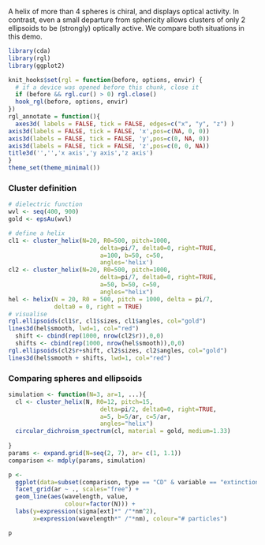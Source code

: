 A helix of more than 4 spheres is chiral, and displays optical activity. In contrast, even a small departure from sphericity allows clusters of only 2 ellipsoids to be (strongly) optically active. We compare both situations in this demo.

```r
library(cda)
library(rgl)
library(ggplot2)
```
```r
knit_hooks$set(rgl = function(before, options, envir) {
  # if a device was opened before this chunk, close it
  if (before && rgl.cur() > 0) rgl.close()
  hook_rgl(before, options, envir)
})
rgl_annotate = function(){
  axes3d( labels = FALSE, tick = FALSE, edges=c("x", "y", "z") )
axis3d(labels = FALSE, tick = FALSE, 'x',pos=c(NA, 0, 0))
axis3d(labels = FALSE, tick = FALSE, 'y',pos=c(0, NA, 0))
axis3d(labels = FALSE, tick = FALSE, 'z',pos=c(0, 0, NA))
title3d('','','x axis','y axis','z axis')
}
theme_set(theme_minimal())
```

### Cluster definition
```r

# dielectric function
wvl <- seq(400, 900)
gold <- epsAu(wvl)

# define a helix
cl1 <- cluster_helix(N=20, R0=500, pitch=1000, 
                          delta=pi/7, delta0=0, right=TRUE,
                          a=100, b=50, c=50,
                          angles='helix')
cl2 <- cluster_helix(N=20, R0=500, pitch=1000, 
                          delta=pi/7, delta0=0, right=TRUE,
                          a=50, b=50, c=50,
                          angles="helix")
hel <- helix(N = 20, R0 = 500, pitch = 1000, delta = pi/7, 
             delta0 = 0, right = TRUE)
# visualise
rgl.ellipsoids(cl1$r, cl1$sizes, cl1$angles, col="gold")
lines3d(hel$smooth, lwd=1, col="red")
  shift <- cbind(rep(1000, nrow(cl2$r)),0,0)
  shifts <- cbind(rep(1000, nrow(hel$smooth)),0,0)
rgl.ellipsoids(cl2$r+shift, cl2$sizes, cl2$angles, col="gold")
lines3d(hel$smooth + shifts, lwd=1, col="red")
```


### Comparing spheres and ellipsoids

```r
  
simulation <- function(N=3, ar=1, ...){
  cl <- cluster_helix(N, R0=12, pitch=15, 
                          delta=pi/2, delta0=0, right=TRUE,
                          a=5, b=5/ar, c=5/ar,
                          angles="helix")
  circular_dichroism_spectrum(cl, material = gold, medium=1.33)
  
}
params <- expand.grid(N=seq(2, 7), ar= c(1, 1.1))
comparison <- mdply(params, simulation)

p <- 
  ggplot(data=subset(comparison, type == "CD" & variable == "extinction")) + 
  facet_grid(ar ~ ., scales="free") +
  geom_line(aes(wavelength, value, 
                colour=factor(N))) +
  labs(y=expression(sigma[ext]*" /"*nm^2),
       x=expression(wavelength*" /"*nm), colour="# particles") 

p
```